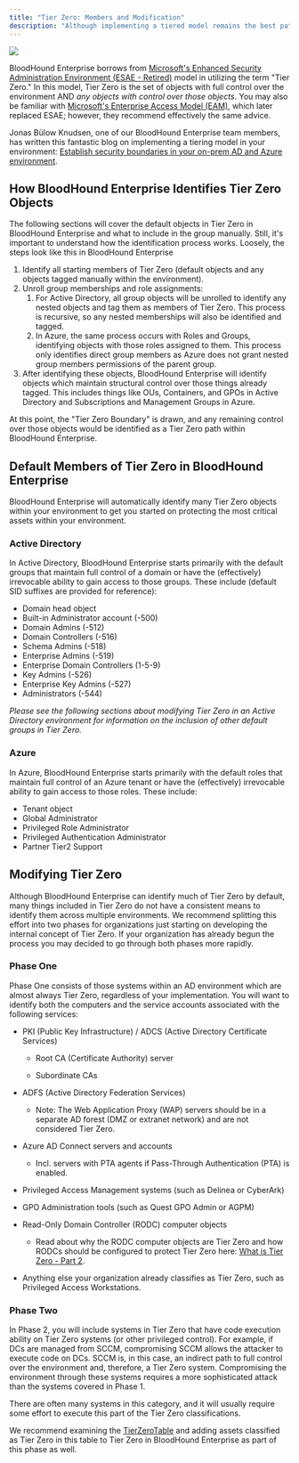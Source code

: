 ---
title: "Tier Zero: Members and Modification"
description: "Although implementing a tiered model remains the best path toward securing your overall environment, BloodHound Enterprise will enable your teams to identify and remediate the paths towards control of Tier Zero assets without necessarily implementing a strict tiering model."
---


<Frame>
  <img src="/assets/image-2-1.png"/>
</Frame>

BloodHound Enterprise borrows from [Microsoft's Enhanced Security Administration Environment (ESAE - Retired)](https://learn.microsoft.com/en-us/security/compass/esae-retirement) model in utilizing the term "Tier Zero." In this model, Tier Zero is the set of objects with full control over the environment AND _any objects with control over those objects_. You may also be familiar with [Microsoft's Enterprise Access Model (EAM)](https://learn.microsoft.com/en-us/security/compass/privileged-access-access-model), which later replaced ESAE; however, they recommend effectively the same advice.



Jonas Bülow Knudsen, one of our BloodHound Enterprise team members, has written this fantastic blog on implementing a tiering model in your environment: [Establish security boundaries in your on-prem AD and Azure environment](https://posts.specterops.io/establish-security-boundaries-in-your-on-prem-ad-and-azure-environment-dcb44498cfc2).

## How BloodHound Enterprise Identifies Tier Zero Objects

The following sections will cover the default objects in Tier Zero in BloodHound Enterprise and what to include in the group manually. Still, it's important to understand how the identification process works. Loosely, the steps look like this in BloodHound Enterprise

1.  Identify all starting members of Tier Zero (default objects and any objects tagged manually within the environment).
2.  Unroll group memberships and role assignments:
    1.  For Active Directory, all group objects will be unrolled to identify any nested objects and tag them as members of Tier Zero. This process is recursive, so any nested memberships will also be identified and tagged.
    2.  In Azure, the same process occurs with Roles and Groups, identifying objects with those roles assigned to them. This process only identifies direct group members as Azure does not grant nested group members permissions of the parent group.
3.  After identifying these objects, BloodHound Enterprise will identify objects which maintain structural control over those things already tagged. This includes things like OUs, Containers, and GPOs in Active Directory and Subscriptions and Management Groups in Azure.

At this point, the "Tier Zero Boundary" is drawn, and any remaining control over those objects would be identified as a Tier Zero path within BloodHound Enterprise.

## Default Members of Tier Zero in BloodHound Enterprise

BloodHound Enterprise will automatically identify many Tier Zero objects within your environment to get you started on protecting the most critical assets within your environment.

### Active Directory

In Active Directory, BloodHound Enterprise starts primarily with the default groups that maintain full control of a domain or have the (effectively) irrevocable ability to gain access to those groups. These include (default SID suffixes are provided for reference):

* Domain head object
* Built-in Administrator account (-500)
* Domain Admins (-512)
* Domain Controllers (-516)
* Schema Admins (-518)
* Enterprise Admins (-519)
* Enterprise Domain Controllers (1-5-9)
* Key Admins (-526)
* Enterprise Key Admins (-527)
* Administrators (-544)

_Please see the following sections about modifying Tier Zero in an Active Directory environment for information on the inclusion of other default groups in Tier Zero._

### Azure

In Azure, BloodHound Enterprise starts primarily with the default roles that maintain full control of an Azure tenant or have the (effectively) irrevocable ability to gain access to those roles. These include:

* Tenant object
* Global Administrator
* Privileged Role Administrator
* Privileged Authentication Administrator
* Partner Tier2 Support

## Modifying Tier Zero

Although BloodHound Enterprise can identify much of Tier Zero by default, many things included in Tier Zero do not have a consistent means to identify them across multiple environments. We recommend splitting this effort into two phases for organizations just starting on developing the internal concept of Tier Zero. If your organization has already begun the process you may decided to go through both phases more rapidly.

### Phase One

Phase One consists of those systems within an AD environment which are almost always Tier Zero, regardless of your implementation. You will want to identify both the computers and the service accounts associated with the following services:

* PKI (Public Key Infrastructure) / ADCS (Active Directory Certificate Services)

    * Root CA (Certificate Authority) server

    * Subordinate CAs

* ADFS (Active Directory Federation Services)

    * Note: The Web Application Proxy (WAP) servers should be in a separate AD forest (DMZ or extranet network) and are not considered Tier Zero.

* Azure AD Connect servers and accounts

    * Incl. servers with PTA agents if Pass-Through Authentication (PTA) is enabled.

* Privileged Access Management systems (such as Delinea or CyberArk)

* GPO Administration tools (such as Quest GPO Admin or AGPM)

* Read-Only Domain Controller (RODC) computer objects
    * Read about why the RODC computer objects are Tier Zero and how RODCs should be configured to protect Tier Zero here: [What is Tier Zero - Part 2](https://posts.specterops.io/what-is-tier-zero-part-2-6e1d14fddcaf).
* Anything else your organization already classifies as Tier Zero, such as Privileged Access Workstations.

### Phase Two

In Phase 2, you will include systems in Tier Zero that have code execution ability on Tier Zero systems (or other privileged control). For example, if DCs are managed from SCCM, compromising SCCM allows the attacker to execute code on DCs. SCCM is, in this case, an indirect path to full control over the environment and, therefore, a Tier Zero system. Compromising the environment through these systems requires a more sophisticated attack than the systems covered in Phase 1.

There are often many systems in this category, and it will usually require some effort to execute this part of the Tier Zero classifications.

We recommend examining the [TierZeroTable](https://github.com/SpecterOps/TierZeroTable) and adding assets classified as Tier Zero in this table to Tier Zero in BloodHound Enterprise as part of this phase as well.
